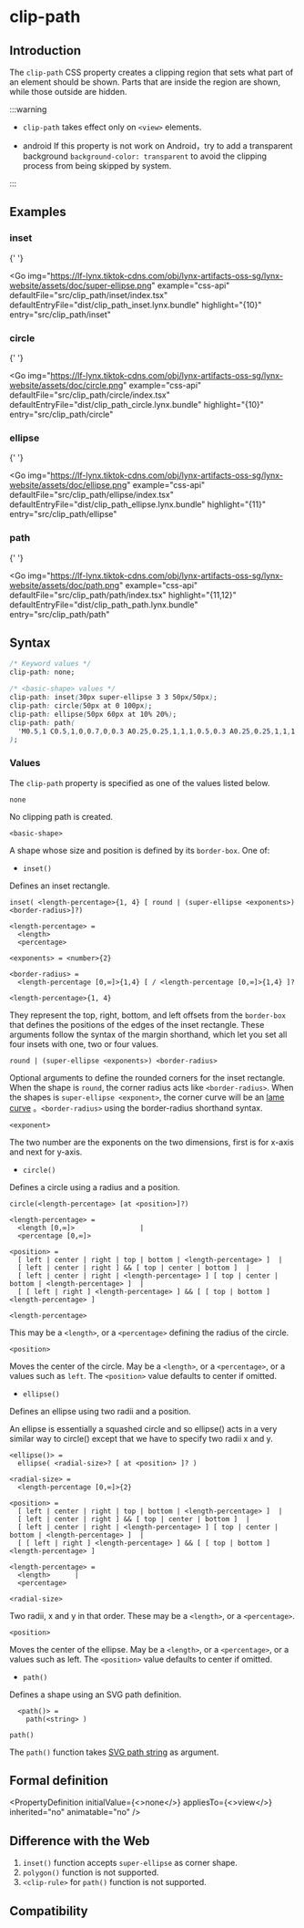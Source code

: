 
# clip-path

<link
  rel="stylesheet"
  href="https://fonts.googleapis.com/css2?family=Material+Symbols+Outlined:opsz,wght,FILL,GRAD@24,400,0,0&icon_names=android"
/>

## Introduction

The `clip-path` CSS property creates a clipping region that sets what part of an element should be shown. Parts that are inside the region are shown, while those outside are hidden.

:::warning

- `clip-path` takes effect only on `<view>` elements.

- <span class="material-symbols-outlined">android</span> If this property is not
  work on Android，try to add a transparent background `background-color:
  transparent` to avoid the clipping process from being skipped by system.

:::

## Examples

### **inset**

{' '}

<Go
  img="https://lf-lynx.tiktok-cdns.com/obj/lynx-artifacts-oss-sg/lynx-website/assets/doc/super-ellipse.png"
  example="css-api"
  defaultFile="src/clip_path/inset/index.tsx"
  defaultEntryFile="dist/clip_path_inset.lynx.bundle"
  highlight="{10}"
  entry="src/clip_path/inset"
></Go>

### **circle**

{' '}

<Go
  img="https://lf-lynx.tiktok-cdns.com/obj/lynx-artifacts-oss-sg/lynx-website/assets/doc/circle.png"
  example="css-api"
  defaultFile="src/clip_path/circle/index.tsx"
  defaultEntryFile="dist/clip_path_circle.lynx.bundle"
  highlight="{10}"
  entry="src/clip_path/circle"
></Go>

### **ellipse**

{' '}

<Go
  img="https://lf-lynx.tiktok-cdns.com/obj/lynx-artifacts-oss-sg/lynx-website/assets/doc/ellipse.png"
  example="css-api"
  defaultFile="src/clip_path/ellipse/index.tsx"
  defaultEntryFile="dist/clip_path_ellipse.lynx.bundle"
  highlight="{11}"
  entry="src/clip_path/ellipse"
></Go>

### **path**

{' '}

<Go
  img="https://lf-lynx.tiktok-cdns.com/obj/lynx-artifacts-oss-sg/lynx-website/assets/doc/path.png"
  example="css-api"
  defaultFile="src/clip_path/path/index.tsx"
  highlight="{11,12}"
  defaultEntryFile="dist/clip_path_path.lynx.bundle"
  entry="src/clip_path/path"
></Go>

## Syntax

```css
/* Keyword values */
clip-path: none;

/* <basic-shape> values */
clip-path: inset(30px super-ellipse 3 3 50px/50px);
clip-path: circle(50px at 0 100px);
clip-path: ellipse(50px 60px at 10% 20%);
clip-path: path(
  'M0.5,1 C0.5,1,0,0.7,0,0.3 A0.25,0.25,1,1,1,0.5,0.3 A0.25,0.25,1,1,1,1,0.3 C1,0.7,0.5,1,0.5,1 Z'
);
```

### Values

The `clip-path` property is specified as one of the values listed below.

`none`

No clipping path is created.

`<basic-shape>`

A shape whose size and position is defined by its `border-box`. One of:

- `inset()`

Defines an inset rectangle.

```
inset( <length-percentage>{1, 4} [ round | (super-ellipse <exponents>) <border-radius>]?)

<length-percentage> =
  <length>
  <percentage>

<exponents> = <number>{2}

<border-radius> =
  <length-percentage [0,∞]>{1,4} [ / <length-percentage [0,∞]>{1,4} ]?
```

`<length-percentage>{1, 4}`

They represent the top, right, bottom, and left offsets from the `border-box` that defines the positions of the edges of the inset rectangle. These arguments follow the syntax of the margin shorthand, which let
you set all four insets with one, two or four values.

`round | (super-ellipse <exponents>) <border-radius>`

Optional arguments to define the rounded corners for the inset rectangle. When the shape is `round`, the corner radius acts like `<border-radius>`. When the shapes is `super-ellipse <exponent>`, the corner curve will be an [lame curve](https://en.wikipedia.org/wiki/Superellipse) 。`<border-radius>` using the border-radius shorthand syntax.

`<exponent>`

The two number are the exponents on the two dimensions, first is for x-axis and next for y-axis.

- `circle()`

Defines a circle using a radius and a position.

```
circle(<length-percentage> [at <position>]?)

<length-percentage> =
  <length [0,∞]>                |
  <percentage [0,∞]>

<position> =
  [ left | center | right | top | bottom | <length-percentage> ]  |
  [ left | center | right ] && [ top | center | bottom ]  |
  [ left | center | right | <length-percentage> ] [ top | center | bottom | <length-percentage> ]  |
  [ [ left | right ] <length-percentage> ] && [ [ top | bottom ] <length-percentage> ]
```

`<length-percentage>`

This may be a `<length>`, or a `<percentage>` defining the radius of the circle.

`<position>`

Moves the center of the circle. May be a `<length>`, or a `<percentage>`, or a values such as `left`. The `<position>` value defaults to center if omitted.

- `ellipse()`

Defines an ellipse using two radii and a position.

An ellipse is essentially a squashed circle and so ellipse() acts in a very similar way to circle() except that we have to specify two radii x and y.

```
<ellipse()> =
  ellipse( <radial-size>? [ at <position> ]? )

<radial-size> =
  <length-percentage [0,∞]>{2}

<position> =
  [ left | center | right | top | bottom | <length-percentage> ]  |
  [ left | center | right ] && [ top | center | bottom ]  |
  [ left | center | right | <length-percentage> ] [ top | center | bottom | <length-percentage> ]  |
  [ [ left | right ] <length-percentage> ] && [ [ top | bottom ] <length-percentage> ]

<length-percentage> =
  <length>      |
  <percentage>
```

`<radial-size>`

Two radii, x and y in that order. These may be a `<length>`, or a `<percentage>`.

`<position>`

Moves the center of the ellipse. May be a `<length>`, or a `<percentage>`, or a values such as left. The `<position>` value defaults to center if omitted.

- `path()`

Defines a shape using an SVG path definition.

```
  <path()> =
    path(<string> )
```

`path()`

The `path()` function takes [SVG path string](https://developer.mozilla.org/zh-CN/docs/Web/SVG/Attribute/d) as argument.

## Formal definition


<PropertyDefinition
  initialValue={<>none</>}
  appliesTo={<>view</>}
  inherited="no"
  animatable="no"
/>

## Difference with the Web

1. `inset()` function accepts `super-ellipse` as corner shape.
2. `polygon()` function is not supported.
3. `<clip-rule>` for `path()` function is not supported.

## Compatibility


<APITable query="css/properties/clip-path" />
